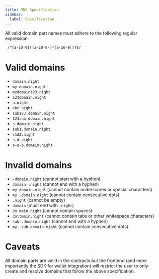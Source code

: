 ```yaml
---
title: MNS Specification
sidebar:
  label: Specification
---
```


All valid domain part names must adhere to the following regular expression:

```regexp
 /^[a-z0-9]([a-z0-9-]*[a-z0-9])?$/
```

# Valid domains

- `domain.night`
- `my-domain.night`
- `mydomain123.night`
- `123domain.night`
- `a.night`
- `abc.night`
- `sub123.domain.night`
- `123sub.domain.night`
- `s.domain.night`
- `sub1.domain.night`
- `s1d2.night`
- `s-d.night`
- `s-u-b.domain.night`

# Invalid domains

- `-domain.night` (cannot start with a hyphen)
- `domain-.night` (cannot end with a hyphen)
- `my_domain.night` (cannot contain underscores or special characters)
- `my..domain.night` (cannot contain consecutive dots)
- `.night` (cannot be empty)
- `domain` (must end with `.night`)
- `do main.night` (cannot contain spaces)
- `do\tmain.night` (cannot contain tabs or other whitespace characters)
- `sub-.domain.night` (cannot end with a hyphen)
- `my..sub.domain.night` (cannot contain consecutive dots)

# Caveats

All domain parts are valid in the contracts but the frontend (and more importantly the SDK for wallet integration) will restrict the user to only create and resolve domains that follow the above specification.
